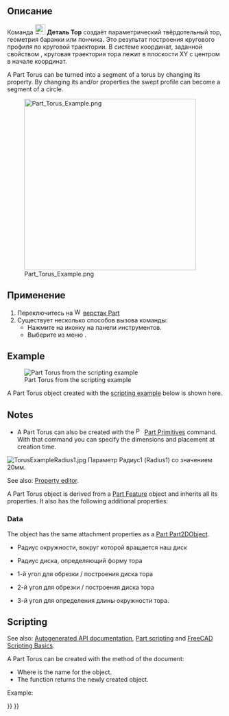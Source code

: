<languages/>

{{Docnav/ru
|[[Part_Cone/ru|Конус]]
|[[Part_Tube/ru|Труба]]
|[[Part_Workbench/ru|Деталь]]
|IconL=Part_Cone.svg
|IconR=Part_Tube.svg
|IconC=Workbench_Part.svg
}}

{{GuiCommand/ru
|Name=Part Torus
|Name/ru=Тор
|MenuLocation=Деталь → Примитивы → Тор
|Workbenches=[[Part_Workbench/ru|Деталь]]
|SeeAlso=[[Part_Primitives/ru|Примитивы]]
}}

<span id="Description"></span>
== Описание ==

Команда [[Image:Part_Torus.svg|24px]] '''Деталь Тор''' создаёт параметрический твёрдотельный тор, геометрия баранки или пончика. Это результат построения кругового профиля по круговой траектории.  В системе координат, заданной свойством {{PropertyData|Размещение}}, круговая траектория тора лежит в плоскости XY с центром в начале координат.

A Part Torus can be turned into a segment of a torus by changing its {{PropertyData|Angle3}} property. By changing its {{PropertyData|Angle1}} and/or {{PropertyData|Angle2}} properties the swept profile can become a segment of a circle.

[[Image:Part_Torus_Example.png|400px]]

<span id="Usage"></span>
<div class="mw-translate-fuzzy">
==Применение==
</div>

<div class="mw-translate-fuzzy">
# Переключитесь на [[Image:Workbench_Part.svg|16px]] [[Part_Workbench/ru|верстак Part]]
# Существует несколько способов вызова команды:
#* Нажмите на иконку {{Button|[[Image:Part_Torus.svg|16px]] тора}} на панели инструментов.
#* Выберите из меню {{MenuCommand|Деталь → Примитивы → [[Image:Part_Torus.svg|16px]] Тор}}.
</div>

== Example ==

[[Image:Part_Torus_Scripting_Example.png|thumb|Part Torus from the scripting example]]

A Part Torus object created with the [[#Scripting|scripting example]] below is shown here.

== Notes ==

* A Part Torus can also be created with the [[Image:Part_Primitives.svg|16px]] [[Part_Primitives|Part Primitives]] command. With that command you can specify the dimensions and placement at creation time.

<span id="Properties"></span>
<div class="mw-translate-fuzzy">
[[File:TorusExampleRadius1.jpg]]
Параметр Радиус1 (Radius1) со значением 20мм.
</div>

See also: [[Property_editor|Property editor]].

A Part Torus object is derived from a [[Part_Feature|Part Feature]] object and inherits all its properties. It also has the following additional properties:

=== Data ===

{{TitleProperty|Attachment}}

The object has the same attachment properties as a [[Part_Part2DObject#Data|Part Part2DObject]].

{{TitleProperty|Torus}}

<div class="mw-translate-fuzzy">
* {{Parameter|Радиус1(Radius1):}} Радиус окружности, вокруг которой вращается наш диск
* {{Parameter|Радиус2 (Radius2):}} Радиус диска, определяющий форму тора
* {{Parameter|Угол1 (Angle1):}} 1-й угол для обрезки / построения диска тора
* {{Parameter|Угол2 (Angle2):}} 2-й угол для обрезки / построения диска тора
* {{Parameter|Угол3 (Angle3):}} 3-й угол для определения длины окружности тора.
</div>

== Scripting ==

See also: [https://freecad.github.io/SourceDoc/ Autogenerated API documentation], [[Part_scripting|Part scripting]] and [[FreeCAD_Scripting_Basics|FreeCAD Scripting Basics]].

A Part Torus can be created with the {{Incode|addObject()}} method of the document:

{{Code|code=
torus = FreeCAD.ActiveDocument.addObject("Part::Torus", "myTorus")
}}

* Where {{Incode|"myTorus"}} is the name for the object.
* The function returns the newly created object.

Example:

{{Code|code=
import FreeCAD as App

doc = App.activeDocument()

torus = doc.addObject("Part::Torus", "myTorus")
torus.Radius1 = 20
torus.Radius2 = 10
torus.Angle1 = -90
torus.Angle2 = 45
torus.Angle3 = 270
torus.Placement = App.Placement(App.Vector(1, 2, 3), App.Rotation(30, 45, 10))

doc.recompute()
}}


{{Docnav/ru
|[[Part_Cone/ru|Конус]]
|[[Part_Tube/ru|Создать трубу]]
|[[Part_Workbench/ru|Верстак Part]]
|IconL=Part_Cone.svg
|IconR=Part_Tube.svg
|IconC=Workbench_Part.svg
}}

{{Part_Tools_navi{{#translation:}}}}
{{Userdocnavi{{#translation:}}}}